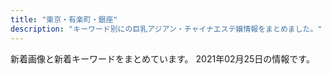 ```yaml
---
title: "東京・有楽町・銀座"
description: "キーワード別にの巨乳アジアン・チャイナエステ嬢情報をまとめました。"
---
```


新着画像と新着キーワードをまとめています。
2021年02月25日の情報です。

<DmmAffiliateIns />
<KeywordTable
  shops={
    [
    {
        "url": "http://prime-relax.work/",
        "name": "PRIME\u30fb\u30d7\u30e9\u30a4\u30e0",
        "keywords": {
            "88": 1,
            "82": 1,
            "86": 7,
            "E": 1,
            "87": 4,
            "84": 5,
            "D": 10,
            "C": 7
        },
        "img_links": [
            "http://prime-relax.work/img/link10033.jpg",
            "http://prime-relax.work/sp/img/t-r.jpg",
            "http://prime-relax.work/img/link300100.jpg",
            "http://prime-relax.work/sp/img/pc.jpg",
            "http://prime-relax.work/img/st08.jpg",
            "http://prime-relax.work/sp/img/cam.jpg",
            "http://prime-relax.work/sp/img/t-s.jpg",
            "http://prime-relax.work/sp/img/p-9.jpg",
            "http://prime-relax.work/img/link20067.jpg",
            "http://prime-relax.work/img/st4.jpg",
            "http://prime-relax.work/img/st14.jpg",
            "http://prime-relax.work/img/sys.jpg",
            "http://prime-relax.work/img/st04.jpg",
            "http://prime-relax.work/sp/img/sta13.jpg",
            "http://prime-relax.work/img/st11.jpg",
            "http://prime-relax.work/img/sta11.jpg",
            "http://prime-relax.work/sp/img/time.jpg",
            "http://prime-relax.work/sp/img/tel.jpg",
            "http://prime-relax.work/img/IMG_1709.jpg",
            "http://prime-relax.work/sp/img/sta11.jpg",
            "http://prime-relax.work/sp/img/sta8.jpg",
            "http://prime-relax.work/img/link-.jpg",
            "http://prime-relax.work/img/bottom.png",
            "http://prime-relax.work/sp/img/add3.jpg",
            "http://prime-relax.work/sp/img/t-o.jpg",
            "http://prime-relax.work/img/eve.jpg",
            "http://prime-relax.work/sp/img/info.jpg",
            "http://prime-relax.work/img/sta9.jpg",
            "http://prime-relax.work/img/st12.jpg",
            "http://prime-relax.work/sp/img/sta14.jpg",
            "http://prime-relax.work/sp/img/sta12.jpg",
            "http://prime-relax.work/img/mo.png",
            "http://prime-relax.work/img/body-.jpg",
            "http://prime-relax.work/img/bottom-.png",
            "http://prime-relax.work/sp/img/tit.jpg",
            "http://prime-relax.work/img/st5.jpg",
            "http://prime-relax.work/sp/img/sta9.jpg",
            "http://prime-relax.work/img/sta13.jpg",
            "http://prime-relax.work/sp/img/p-7.jpg",
            "http://prime-relax.work/img/st013.jpg",
            "http://prime-relax.work/img/head.jpg",
            "http://prime-relax.work/img/sta7.jpg",
            "http://prime-relax.work/sp/img/p-8.jpg",
            "http://prime-relax.work/img/sta8.jpg",
            "http://prime-relax.work/sp/img/pic.jpg",
            "http://prime-relax.work/sp/img/t-a.jpg",
            "http://prime-relax.work/img/sta4.jpg",
            "http://prime-relax.work/sp/img/botton.jpg",
            "http://prime-relax.work/sp/img/sys.jpg",
            "http://prime-relax.work/img/IMG_1675.jpg",
            "http://prime-relax.work/img/st014.jpg",
            "http://prime-relax.work/sp/img/sta5.jpg",
            "http://prime-relax.work/sp/img/t-t.jpg",
            "http://prime-relax.work/img/sta12.jpg",
            "http://prime-relax.work/img/IMG_1699.jpg",
            "http://prime-relax.work/sp/img/add2.jpg",
            "http://prime-relax.work/img/st7.jpg",
            "http://prime-relax.work/img/st13.jpg",
            "http://prime-relax.work/img/IMG_1667.jpg",
            "http://prime-relax.work/img/sta14.jpg",
            "http://prime-relax.work/sp/img/add.jpg",
            "http://prime-relax.work/img/st9.jpg",
            "http://prime-relax.work/img/st8.jpg",
            "http://prime-relax.work/sp/img/sta7.jpg",
            "http://prime-relax.work/img/sta5.jpg",
            "http://prime-relax.work/img/st07.jpg",
            "http://prime-relax.work/sp/img/sta4.jpg"
        ],
        "station": "\u99ac\u55b0\u753a\u99c51\u756a\u51fa\u53e3"
    },
    {
        "url": "http://yurarika.work/",
        "station": "\u6c34\u5929\u5bae\u524d\u99c58\u756a\u51fa\u53e3",
        "img_links": [
            "http://yurarika.work/staff/aya1.jpg",
            "http://yurarika.work/staff/mika1.jpg",
            "http://yurarika.work/staff/rara.jpg",
            "http://yurarika.work/staff/mika2.jpg",
            "http://yurarika.work/img/all/loader.png",
            "http://yurarika.work/staff/mirai2.jpg",
            "http://yurarika.work/staff/rara1.jpg",
            "http://yurarika.work/staff/mika.jpg",
            "http://yurarika.work/staff/aya2.jpg",
            "http://yurarika.work/staff/aya.jpg",
            "http://yurarika.work/staff/rara2.jpg",
            "http://yurarika.work/staff/mirai1.jpg",
            "http://yurarika.work/staff/mirai.jpg"
        ],
        "name": "\u3086\u3089\u308a\u9999",
        "keywords": {
            "85": 10,
            "D": 6,
            "86": 4,
            "88": 6,
            "C": 14
        }
    },
    {
        "station": "JR\u6771\u4eac\u99c5\u516b\u91cd\u6d32\u5317\u53e3",
        "url": "https://mens-esthe.jpn.vin/",
        "name": "\u6771\u4eac\u65e5\u672c\u6a4b\u30e1\u30f3\u30ba\u30a8\u30b9\u30c6",
        "img_links": [
            "https://mens-esthe.jpn.vin/images/room2.jpg",
            "https://mens-esthe.jpn.vin/images/photo_1.jpg",
            "https://mens-esthe.jpn.vin/images/sp_end.png",
            "https://mens-esthe.jpn.vin/photos/sites/4/2020/12/202012110248090.jpg",
            "https://mens-esthe.jpn.vin/images/tit_pick.jpg",
            "https://mens-esthe.jpn.vin/images/sp_tit_info.jpg",
            "https://mens-esthe.jpn.vin/images/top.png",
            "https://mens-esthe.jpn.vin/images/nav_link05.png",
            "https://mens-esthe.jpn.vin/images/sp_photo_1.jpg",
            "https://mens-esthe.jpn.vin/images/sp_tit_pick.jpg",
            "https://mens-esthe.jpn.vin/images/sp_tit_staff.jpg",
            "https://mens-esthe.jpn.vin/images/end.png",
            "https://mens-esthe.jpn.vin/images/tit_staff02.jpg",
            "https://mens-esthe.jpn.vin/images/tit_link.jpg",
            "https://mens-esthe.jpn.vin/images/nav_link06.png",
            "https://mens-esthe.jpn.vin/images/side_mobile.jpg",
            "https://mens-esthe.jpn.vin/images/nav_link04.png",
            "https://mens-esthe.jpn.vin/photos/sites/4/2020/12/2020121102462172.jpg",
            "https://mens-esthe.jpn.vin/images/tit_staff.jpg",
            "https://mens-esthe.jpn.vin/photos/sites/4/2020/12/2020121102483539.jpg",
            "https://mens-esthe.jpn.vin/images/nav_link07.png",
            "https://mens-esthe.jpn.vin/images/sp_tit_link.jpg",
            "https://mens-esthe.jpn.vin/images/tit_info.jpg",
            "https://mens-esthe.jpn.vin/images/nav_link02.png",
            "https://mens-esthe.jpn.vin/images/nav_link08.png",
            "https://mens-esthe.jpn.vin/images/sp_tit_staff02.jpg",
            "https://mens-esthe.jpn.vin/images/nav_link03.png",
            "https://mens-esthe.jpn.vin/images/room1.jpg",
            "https://mens-esthe.jpn.vin/images/navbar-top.jpg",
            "https://mens-esthe.jpn.vin/photos/sites/4/2020/12/2020121102464663.jpg",
            "https://mens-esthe.jpn.vin/photos/sites/4/2020/12/2020121102501422.jpg",
            "https://mens-esthe.jpn.vin/images/nav_link01.png",
            "https://mens-esthe.jpn.vin/images/tit_face.jpg"
        ],
        "keywords": {
            "D": 125,
            "86": 100,
            "85": 25
        }
    },
    {
        "keywords": {
            "86": 13,
            "D": 10,
            "E": 1,
            "C": 2
        },
        "name": "Miss.9\uff5e\u30df\u30b9.\u30ad\u30e5\u30a6\uff5e",
        "img_links": [
            "http://esthe-aroma.com/images/cg05.jpg",
            "http://esthe-aroma.com/images/cg08.jpg",
            "http://esthe-aroma.com/images/icon_tel.png",
            "http://esthe-aroma.com/images/cg03.jpg",
            "http://esthe-aroma.com/images/qrc.jpg",
            "http://esthe-aroma.com/images/cg06.jpg",
            "http://esthe-aroma.com/images/mainImg_sub.jpg",
            "http://esthe-aroma.com/images/btn2.png",
            "http://esthe-aroma.com/images/cg01.jpg",
            "http://esthe-aroma.com/images/cg11.jpg",
            "http://esthe-aroma.com/images/photo03.jpg",
            "http://esthe-aroma.com/images/cg07.jpg",
            "http://esthe-aroma.com/images/cg02.jpg",
            "http://esthe-aroma.com/images/cg10.jpg",
            "http://esthe-aroma.com/images/end-info.png",
            "http://esthe-aroma.com/images/icon_concept.png",
            "http://esthe-aroma.com/images/icon_staff.png",
            "http://esthe-aroma.com/images/cg12.jpg",
            "http://esthe-aroma.com/images/photo01.jpg",
            "http://esthe-aroma.com/images/icon_info.png",
            "http://esthe-aroma.com/images/icon_top.png",
            "http://esthe-aroma.com/images/cg09.jpg",
            "http://esthe-aroma.com/images/cg13.jpg",
            "http://esthe-aroma.com/images/photo02.jpg",
            "http://esthe-aroma.com/images/cg04.jpg"
        ],
        "station": "\u99ac\u55b0\u6a2a\u5c71\u99c5A2\u51fa\u53e3",
        "url": "http://esthe-aroma.com/"
    },
    {
        "name": "Spa Ananda",
        "img_links": [
            "https://kayabacho-mensesthe.com/images/top2.jpg",
            "https://kayabacho-mensesthe.com/icon/line.png",
            "https://kayabacho-mensesthe.com/staff/rin-s1.jpg",
            "https://kayabacho-mensesthe.com/room/room-l6.jpg",
            "https://kayabacho-mensesthe.com/room/room-l7.jpg",
            "https://kayabacho-mensesthe.com/images/top1.jpg",
            "https://kayabacho-mensesthe.com/staff/emi-s1.jpg",
            "https://kayabacho-mensesthe.com/staff/mimi-s1.jpg",
            "https://kayabacho-mensesthe.com/images/mensesthe.jpg",
            "https://kayabacho-mensesthe.com/wp/wp-content/uploads/2019/12/mitsuki.jpg",
            "https://kayabacho-mensesthe.com/wp/wp-content/uploads/2019/12/misaki.jpg",
            "https://kayabacho-mensesthe.com/images/main4.jpg",
            "https://kayabacho-mensesthe.com/icon/facebook.png",
            "https://kayabacho-mensesthe.com/staff/aki-s1.jpg",
            "https://kayabacho-mensesthe.com/images/footer-l.png",
            "https://kayabacho-mensesthe.com/room/room-l3.jpg",
            "https://kayabacho-mensesthe.com/room/room-l8.jpg",
            "https://kayabacho-mensesthe.com/images/flower.png",
            "https://kayabacho-mensesthe.com/wp/wp-content/uploads/2020/12/yuki.jpg",
            "https://kayabacho-mensesthe.com/room/room-l5.jpg",
            "https://kayabacho-mensesthe.com/images/top3.jpg",
            "https://kayabacho-mensesthe.com/icon/yelp.png",
            "https://kayabacho-mensesthe.com/wp/wp-content/uploads/2019/07/misaki.jpg",
            "https://kayabacho-mensesthe.com/wp/wp-content/uploads/2021/01/yuna.jpg",
            "https://kayabacho-mensesthe.com/link/mens-esthe.png",
            "https://kayabacho-mensesthe.com/wp/wp-content/uploads/2020/02/miyu.jpg",
            "https://kayabacho-mensesthe.com/wp/wp-content/uploads/2019/12/emi.jpg",
            "https://kayabacho-mensesthe.com/room/room-l2.jpg",
            "https://kayabacho-mensesthe.com/images/main2.jpg",
            "https://kayabacho-mensesthe.com/room/room-l1.jpg",
            "https://kayabacho-mensesthe.com/wp/wp-content/uploads/2019/12/IMG_8988.jpg",
            "https://kayabacho-mensesthe.com/wp/wp-content/uploads/2020/10/aki-s1-150x150.jpg",
            "https://kayabacho-mensesthe.com/staff/misaki-s1.jpg",
            "https://kayabacho-mensesthe.com/staff/miyu-s1.jpg",
            "https://kayabacho-mensesthe.com/staff/ayaka-s1.jpg",
            "https://kayabacho-mensesthe.com/images/clear.png",
            "https://kayabacho-mensesthe.com/room/room-l4.jpg",
            "https://kayabacho-mensesthe.com/staff/urara-s1.jpg",
            "https://kayabacho-mensesthe.com/icon/twitter.png",
            "https://kayabacho-mensesthe.com/images/main1.jpg",
            "https://kayabacho-mensesthe.com/wp/wp-content/uploads/2020/11/urara3.jpg",
            "https://kayabacho-mensesthe.com/wp/wp-content/uploads/2020/08/ayaka-1.jpg",
            "https://kayabacho-mensesthe.com/staff/nao-s1.jpg",
            "https://kayabacho-mensesthe.com/staff/aoi-s1.jpg",
            "https://kayabacho-mensesthe.com/images/footer-r.png",
            "https://kayabacho-mensesthe.com/staff/yuna-s1.jpg",
            "https://kayabacho-mensesthe.com/wp/wp-content/uploads/2019/08/mimi.jpg",
            "https://kayabacho-mensesthe.com/images/main3.jpg",
            "https://kayabacho-mensesthe.com/wp/wp-content/uploads/2020/08/ayaka-1-200x300.jpg"
        ],
        "url": "https://kayabacho-mensesthe.com/",
        "station": "\u8305\u5834\u753a\u99c52\u756a\u51fa\u53e3",
        "keywords": {
            "E": 3,
            "D": 18,
            "C": 12
        }
    },
    {
        "url": "http://sakura.relaxnabi.com/",
        "img_links": [
            "http://sakura.relaxnabi.com/css/tel03.png",
            "http://sakura.relaxnabi.com/css/nav/nav-003.png",
            "http://sakura.relaxnabi.com/css/topleft01.png",
            "http://sakura.relaxnabi.com/css/topright02.jpg",
            "http://sakura.relaxnabi.com/css/nav/nav-005.png",
            "http://sakura.relaxnabi.com/css/staff/staff14a.jpg",
            "http://sakura.relaxnabi.com/css/staff/staff13.jpg",
            "http://sakura.relaxnabi.com/css/nav/nav-001.png",
            "http://sakura.relaxnabi.com/css/staff/staff04.jpg",
            "http://sakura.relaxnabi.com/css/nav/nav-004.png",
            "http://sakura.relaxnabi.com/css/staff/staff06.jpg",
            "http://sakura.relaxnabi.com/css/nav/nav-006.png",
            "http://sakura.relaxnabi.com/css/nav/nav-002.png",
            "http://sakura.relaxnabi.com/css/topleft02.png",
            "http://sakura.relaxnabi.com/css/staff/staff02.jpg"
        ],
        "name": "\u685c\uff5e\u3055\u304f\u3089\uff5e",
        "station": "\u8305\u5834\u753a\u99c51\u756a\u51fa\u53e3",
        "keywords": {
            "D": 3,
            "87": 2,
            "89": 3,
            "C": 4
        }
    },
    {
        "url": "http://s-este.net/",
        "name": "\u30e9\u30d5\u30a3\u30fc\u30eb",
        "img_links": [],
        "station": "\u65b0\u65e5\u672c\u6a4b\u99c55\u756a\u51fa\u53e3",
        "keywords": {}
    },
    {
        "name": "\u7d05\u8449",
        "img_links": [
            "http://arm-heal.com/staff/yuuyuu/01.jpg",
            "http://arm-heal.com/staff/yuki/01.jpg",
            "http://arm-heal.com/staff/miki/01mb.jpg",
            "http://arm-heal.com/i/files/homeimg.jpg",
            "http://arm-heal.com/img/corona.png",
            "http://arm-heal.com/pic/topimg1.png",
            "http://arm-heal.com/staff/miya/01mb.jpg",
            "http://arm-heal.com/staff/miya/01.jpg",
            "http://arm-heal.com/pic/topimg5.png",
            "http://arm-heal.com/staff/yuki/01mb.jpg",
            "http://arm-heal.com/staff/aya/01mb.jpg",
            "http://arm-heal.com/pic/head.jpg",
            "http://arm-heal.com/staff/aya/01.jpg",
            "http://arm-heal.com/img/ttl_staff.jpg",
            "http://arm-heal.com/pic/topimg4.png",
            "http://arm-heal.com/img/att.png",
            "http://arm-heal.com/pic/topimg2.png",
            "http://arm-heal.com/img/ttl_rec.png",
            "http://arm-heal.com/pic/topimg3.png",
            "http://arm-heal.com/staff/emi/01mb.jpg",
            "http://arm-heal.com/staff/emi/01.jpg",
            "http://arm-heal.com/img/ttl_mobile.png",
            "http://arm-heal.com/staff/yuuyuu/01mb.jpg",
            "http://arm-heal.com/staff/miki/01.jpg"
        ],
        "station": "\u516b\u4e01\u5800\u99c5A5\u53e3",
        "keywords": {
            "C": 15
        },
        "url": "http://arm-heal.com/"
    },
    {
        "img_links": [
            "http://yume-sato.blue/uploads//sites/18/2020/09/g1.jpg",
            "http://yume-sato.blue/uploads//sites/18/2020/09/g2-150x150.jpg",
            "http://yume-sato.blue/uploads//sites/18/2020/09/g6-150x150.jpg",
            "http://yume-sato.blue/uploads//sites/18/2020/09/g5-150x150.jpg",
            "http://yume-sato.blue/uploads//sites/18/2020/09/pick.jpg",
            "http://yume-sato.blue/uploads//sites/18/2020/09/g2.jpg",
            "http://yume-sato.blue/uploads//sites/18/2020/09/g3-150x150.jpg",
            "http://yume-sato.blue/uploads//sites/18/2020/10/g1.jpg",
            "http://yume-sato.blue/uploads//sites/18/2020/09/g4.jpg",
            "http://yume-sato.blue/uploads//sites/18/2020/09/g1-150x150.jpg",
            "http://yume-sato.blue/uploads//sites/18/2020/09/g4-150x150.jpg",
            "http://yume-sato.blue/uploads//sites/18/2020/10/g2.jpg",
            "http://yume-sato.blue/uploads//sites/18/2020/09/top1-1.jpg",
            "http://yume-sato.blue/uploads//sites/18/2020/09/mobile-1.jpg",
            "http://yume-sato.blue/uploads//sites/18/2020/09/g3.jpg",
            "http://yume-sato.blue/uploads//sites/18/2020/12/gg-150x150.jpg",
            "http://yume-sato.blue/uploads//sites/18/2020/09/news.jpg",
            "http://yume-sato.blue/uploads//sites/18/2020/09/top.jpg",
            "http://yume-sato.blue/uploads//sites/18/2020/09/g6.jpg",
            "http://yume-sato.blue/uploads//sites/18/2020/09/g5.jpg",
            "http://yume-sato.blue/uploads//sites/18/2020/12/gg.jpg",
            "http://yume-sato.blue/uploads//sites/18/2020/09/s_staff.png"
        ],
        "name": "\u5922\u306e\u90f7",
        "keywords": {},
        "station": "\u4eba\u5f62\u753a\u99c5A6",
        "url": "http://yume-sato.blue/"
    },
    {
        "img_links": [
            "http://ginzamassage.net/user_data/00000129.jpg",
            "http://ginzamassage.net/user_data/00000131.jpg",
            "http://ginzamassage.net/user_data/00000116.jpg",
            "http://ginzamassage.net/user_data/00000101.jpg",
            "http://ginzamassage.net/user_data/00000103.jpg",
            "http://ginzamassage.net/user_data/00000109.jpg",
            "http://ginzamassage.net/user_data/00000130.jpg",
            "http://ginzamassage.net/images/1.jpg",
            "http://ginzamassage.net/user_data/00000216.jpg",
            "http://ginzamassage.net/user_data/00000140.jpg",
            "http://ginzamassage.net/user_data/00000228.jpg",
            "http://ginzamassage.net/user_data/00000102.jpg",
            "http://ginzamassage.net/user_data/00000121.jpg",
            "http://ginzamassage.net/user_data/00000218.jpg",
            "http://ginzamassage.net/user_data/00000225.jpg",
            "http://ginzamassage.net/user_data/00000232.jpg",
            "http://ginzamassage.net/images/noimg.png",
            "http://ginzamassage.net/user_data/00000105.jpg",
            "http://ginzamassage.net/user_data/00000141.jpg",
            "http://ginzamassage.net/user_data/00000136.jpg",
            "http://ginzamassage.net/user_data/00000237.jpg",
            "http://ginzamassage.net/user_data/00000137.jpg",
            "http://ginzamassage.net/user_data/00000142.jpg",
            "http://ginzamassage.net/user_data/00000148.png",
            "http://ginzamassage.net/user_data/00000133.jpg",
            "http://ginzamassage.net/user_data/00000143.jpg",
            "http://ginzamassage.net/user_data/00000153.jpg",
            "http://ginzamassage.net/user_data/00000128.jpg",
            "http://ginzamassage.net/user_data/00000123.jpg",
            "http://ginzamassage.net/user_data/00000184.jpg",
            "http://ginzamassage.net/user_data/00000233.jpg",
            "http://ginzamassage.net/user_data/00000100.jpg",
            "http://ginzamassage.net/user_data/00000117.jpg",
            "http://ginzamassage.net/user_data/00000144.jpg",
            "http://ginzamassage.net/user_data/00000127.jpg",
            "http://ginzamassage.net/user_data/00000217.jpg",
            "http://ginzamassage.net/user_data/00000134.jpg",
            "http://ginzamassage.net/user_data/00000114.jpg",
            "http://ginzamassage.net/user_data/00000238.jpg",
            "http://ginzamassage.net/user_data/00000124.jpg",
            "http://ginzamassage.net/user_data/00000146.jpg",
            "http://ginzamassage.net/user_data/00000145.jpg",
            "http://ginzamassage.net/user_data/00000135.jpg",
            "http://ginzamassage.net/user_data/00000104.jpg",
            "http://ginzamassage.net/user_data/00000226.jpg",
            "http://ginzamassage.net/user_data/00000139.jpg",
            "http://ginzamassage.net/user_data/00000097.jpg",
            "http://ginzamassage.net/user_data/00000106.jpg",
            "http://ginzamassage.net/user_data/00000115.jpg",
            "http://ginzamassage.net/user_data/00000138.jpg",
            "http://ginzamassage.net/user_data/00000147.jpg",
            "http://ginzamassage.net/user_data/00000132.jpg",
            "http://ginzamassage.net/user_data/00000099.jpg",
            "http://ginzamassage.net/user_data/00000125.jpg",
            "http://ginzamassage.net/user_data/00000149.jpg",
            "http://ginzamassage.net/user_data/00000235.jpg",
            "http://ginzamassage.net/user_data/00000126.jpg"
        ],
        "name": "\u91d1\u306e\u83ef",
        "url": "http://ginzamassage.net",
        "station": "\u6771\u9280\u5ea7\u99c55\u756a\u51fa\u53e3",
        "keywords": {
            "\u4e73": 1,
            "\u80f8": 7
        }
    },
    {
        "img_links": [
            "http://xn--vckg5a5c7c8c1czd.in.net/images/slider/slide1.jpg",
            "http://xn--vckg5a5c7c8c1czd.in.net/images/staff_images/top_small_1.jpg",
            "http://xn--vckg5a5c7c8c1czd.in.net/images/an_2_07.jpg",
            "http://xn--vckg5a5c7c8c1czd.in.net/images/an_2_02.jpg",
            "http://xn--vckg5a5c7c8c1czd.in.net/images/slider/slide2s.jpg",
            "http://xn--vckg5a5c7c8c1czd.in.net/images/staff_images/top_small_14.jpg",
            "http://xn--vckg5a5c7c8c1czd.in.net/images/an_1_03.jpg",
            "http://xn--vckg5a5c7c8c1czd.in.net/images/staff_images/cg14.jpg",
            "http://xn--vckg5a5c7c8c1czd.in.net/images/QRcode.jpg",
            "http://xn--vckg5a5c7c8c1czd.in.net/images/index_01.jpg",
            "http://xn--vckg5a5c7c8c1czd.in.net/images/an_1_06.jpg",
            "http://xn--vckg5a5c7c8c1czd.in.net/images/slider/slide3s.jpg",
            "http://xn--vckg5a5c7c8c1czd.in.net/images/staff_images/top_small_17.jpg",
            "http://xn--vckg5a5c7c8c1czd.in.net/images/staff_images/cg16.jpg",
            "http://xn--vckg5a5c7c8c1czd.in.net/images/slider/slide1s.jpg",
            "http://xn--vckg5a5c7c8c1czd.in.net/images/staff_images/top_small_16.jpg",
            "http://xn--vckg5a5c7c8c1czd.in.net/images/an_1_02.jpg",
            "http://xn--vckg5a5c7c8c1czd.in.net/images/an_2_03.jpg",
            "http://xn--vckg5a5c7c8c1czd.in.net/images/staff_images/cg5.jpg",
            "http://xn--vckg5a5c7c8c1czd.in.net/images/staff_images/cg17.jpg",
            "http://xn--vckg5a5c7c8c1czd.in.net/images/staff_images/top_small_5.jpg",
            "http://xn--vckg5a5c7c8c1czd.in.net/images/slider/slide3.jpg",
            "http://xn--vckg5a5c7c8c1czd.in.net/images/an_1_07.jpg",
            "http://xn--vckg5a5c7c8c1czd.in.net/images/an_1_04.jpg",
            "http://xn--vckg5a5c7c8c1czd.in.net/images/an_2_04.jpg",
            "http://xn--vckg5a5c7c8c1czd.in.net/images/staff_images/cg1.jpg",
            "http://xn--vckg5a5c7c8c1czd.in.net/images/an_2_05.jpg",
            "http://xn--vckg5a5c7c8c1czd.in.net/images/an_2_06.jpg",
            "http://xn--vckg5a5c7c8c1czd.in.net/images/slider/slide2.jpg",
            "http://xn--vckg5a5c7c8c1czd.in.net/images/no.png"
        ],
        "keywords": {
            "86": 20,
            "E": 4,
            "D": 16
        },
        "station": "\u65b0\u5bcc\u753a\u99c5",
        "url": "http://xn--vckg5a5c7c8c1czd.in.net/",
        "name": "\u7652\u3057\u306e\u6d77"
    },
    {
        "img_links": [
            "http://e-berry.work/images/tgirl.jpg",
            "http://e-berry.work/images/newsb.png",
            "http://e-berry.work/sp/img/ai1.jpg",
            "http://e-berry.work/images/concept.jpg",
            "http://e-berry.work/staff/moka.jpg",
            "http://e-berry.work/img/ai1.jpg",
            "http://e-berry.work/sp/images/interior_t.png",
            "http://e-berry.work/images/head.jpg",
            "http://e-berry.work/sp/images/tel.png",
            "http://e-berry.work/sp/img/yoko1.jpg",
            "http://e-berry.work/sp/staff/haruka.jpg",
            "http://e-berry.work/sp/images/news.png",
            "http://e-berry.work/images/sys2.jpg",
            "http://e-berry.work/sp/images/head.jpg",
            "http://e-berry.work/sp/images/10.jpg",
            "http://e-berry.work/sp/img/natumi1.jpg",
            "http://e-berry.work/images/sys1.jpg",
            "http://e-berry.work/sp/images/int1.png",
            "http://e-berry.work/staff/nene.jpg",
            "http://e-berry.work/sp/images/ac1.jpg",
            "http://e-berry.work/images/sm.jpg",
            "http://e-berry.work/staff/rina.jpg",
            "http://e-berry.work/sp/images/rec1.jpg",
            "http://e-berry.work/img/natumi1.jpg",
            "http://e-berry.work/sp/staff/aya.jpg",
            "http://e-berry.work/img/aya1.jpg",
            "http://e-berry.work/images/b1.jpg",
            "http://e-berry.work/images/b2.jpg",
            "http://e-berry.work/sp/img/rina1.jpg",
            "http://e-berry.work/staff/natumi.jpg",
            "http://e-berry.work/images/9.jpg",
            "http://e-berry.work/images/staff_t.jpg",
            "http://e-berry.work/sp/images/footer.jpg",
            "http://e-berry.work/img/ayumi1.jpg",
            "http://e-berry.work/sp/staff/nene.jpg",
            "http://e-berry.work/sp/staff/ayumi.jpg",
            "http://e-berry.work/staff/aya.jpg",
            "http://e-berry.work/images/newface.jpg",
            "http://e-berry.work/images/rec2.jpg",
            "http://e-berry.work/sp/images/rec2.png",
            "http://e-berry.work/images/ac1.jpg",
            "http://e-berry.work/sp/images/concept.jpg",
            "http://e-berry.work/sp/images/topgirl.png",
            "http://e-berry.work/sp/img/moka1.jpg",
            "http://e-berry.work/staff/ayumi.jpg",
            "http://e-berry.work/img/nene1.jpg",
            "http://e-berry.work/sp/images/sys3.png",
            "http://e-berry.work/img/yoko1.jpg",
            "http://e-berry.work/sp/images/b1.jpg",
            "http://e-berry.work/sp/staff/natumi.jpg",
            "http://e-berry.work/sp/images/9.jpg",
            "http://e-berry.work/sp/images/sys1.png",
            "http://e-berry.work/sp/images/b2.jpg",
            "http://e-berry.work/images/10.jpg",
            "http://e-berry.work/sp/staff/moka.jpg",
            "http://e-berry.work/sp/img/hikari1.jpg",
            "http://e-berry.work/sp/images/sys2.png",
            "http://e-berry.work/images/rec1.jpg",
            "http://e-berry.work/img/hikari1.jpg",
            "http://e-berry.work/sp/staff/ai.jpg",
            "http://e-berry.work/img/moka1.jpg",
            "http://e-berry.work/sp/images/newface.png",
            "http://e-berry.work/images/news_t.jpg",
            "http://e-berry.work/sp/images/newsb.png",
            "http://e-berry.work/sp/staff/yoko.jpg",
            "http://e-berry.work/images/int2.jpg",
            "http://e-berry.work/images/interior_t.jpg",
            "http://e-berry.work/images/int1.jpg",
            "http://e-berry.work/sp/images/staff_t.png",
            "http://e-berry.work/staff/hikari.jpg",
            "http://e-berry.work/staff/haruka.jpg",
            "http://e-berry.work/staff/ai.jpg",
            "http://e-berry.work/sp/img/haruka1.jpg",
            "http://e-berry.work/img/haruka1.jpg",
            "http://e-berry.work/images/sys3.jpg",
            "http://e-berry.work/sp/img/nene1.jpg",
            "http://e-berry.work/staff/yoko.jpg",
            "http://e-berry.work/sp/staff/hikari.jpg",
            "http://e-berry.work/sp/img/aya1.jpg",
            "http://e-berry.work/img/rina1.jpg",
            "http://e-berry.work/sp/img/ayumi1.jpg",
            "http://e-berry.work/sp/staff/rina.jpg",
            "http://e-berry.work/sp/images/int2.png"
        ],
        "name": "\u30a2\u30ed\u30de\u30a2\u30ea\u30a2",
        "station": "\u6c34\u5929\u5bae\u524d\u99c56\u756a\u51fa\u53e3",
        "url": "http://e-berry.work/index.html",
        "keywords": {}
    },
    {
        "name": "Angel Love",
        "url": "https://angel-love.tyo.cm/",
        "img_links": [
            "https://angel-love.tyo.cm/images/s_news.jpg",
            "https://angel-love.tyo.cm/images/info.jpg",
            "https://angel-love.tyo.cm/photos/sites/27/2021/02/2021021603162366.jpg",
            "https://angel-love.tyo.cm/photos/sites/27/2021/02/2021021606263617.jpg",
            "https://angel-love.tyo.cm/images/s3.jpg",
            "https://angel-love.tyo.cm/images/room2.jpg",
            "https://angel-love.tyo.cm/images/news_bj1.jpg",
            "https://angel-love.tyo.cm/images/mobile.jpg",
            "https://angel-love.tyo.cm/images/room3.jpg",
            "https://angel-love.tyo.cm/images/room4.jpg",
            "https://angel-love.tyo.cm/images/top.jpg",
            "https://angel-love.tyo.cm/photos/sites/27/2021/02/2021021603212172.jpg",
            "https://angel-love.tyo.cm/images/news_bj3.jpg",
            "https://angel-love.tyo.cm/images/room1.jpg",
            "https://angel-love.tyo.cm/images/s_staff.png",
            "https://angel-love.tyo.cm/images/s1.jpg",
            "https://angel-love.tyo.cm/photos/sites/27/2021/02/2021021606344273.jpg",
            "https://angel-love.tyo.cm/photos/sites/27/2021/02/2021021603162127.jpg"
        ],
        "keywords": {
            "D": 20,
            "86": 5,
            "85": 5,
            "87": 10
        },
        "station": "\u9280\u5ea7\u99c5A5\u51fa\u53e3"
    },
    {
        "img_links": [
            "http://cocosia-massage.work/sp/img/botton.jpg",
            "http://cocosia-massage.work/sp/img/p-3.jpg",
            "http://cocosia-massage.work/sp/img/st4.jpg",
            "http://cocosia-massage.work/sp/img/p-4.jpg",
            "http://cocosia-massage.work/sp/img/acc.jpg",
            "http://cocosia-massage.work/img/st6.jpg",
            "http://cocosia-massage.work/img/news.jpg",
            "http://cocosia-massage.work/sp/img/p-5.jpg",
            "http://cocosia-massage.work/img/sta3.jpg",
            "http://cocosia-massage.work/img/fla-2.jpg",
            "http://cocosia-massage.work/sp/img/st1.jpg",
            "http://cocosia-massage.work/sp/img/st2.jpg",
            "http://cocosia-massage.work/img/st1.jpg",
            "http://cocosia-massage.work/sp/img/pc.jpg",
            "http://cocosia-massage.work/sp/img/p-6.jpg",
            "http://cocosia-massage.work/img/st3.jpg",
            "http://cocosia-massage.work/img/acc.jpg",
            "http://cocosia-massage.work/sp/img/cam2.jpg",
            "http://cocosia-massage.work/sp/img/cam3.jpg",
            "http://cocosia-massage.work/sp/img/t-r.jpg",
            "http://cocosia-massage.work/img/st4.jpg",
            "http://cocosia-massage.work/img/sta5.jpg",
            "http://cocosia-massage.work/img/sta6.jpg",
            "http://cocosia-massage.work/sp/img/cam4.jpg",
            "http://cocosia-massage.work/sp/img/t-t.jpg",
            "http://cocosia-massage.work/sp/img/t-t2.jpg",
            "http://cocosia-massage.work/img/fla-1.jpg",
            "http://cocosia-massage.work/img/xmas.png",
            "http://cocosia-massage.work/img/sta1.jpg",
            "http://cocosia-massage.work/sp/img/info.jpg",
            "http://cocosia-massage.work/sp/img/rec.jpg",
            "http://cocosia-massage.work/img/st5.jpg",
            "http://cocosia-massage.work/img/sta4.jpg",
            "http://cocosia-massage.work/img/head2.jpg",
            "http://cocosia-massage.work/img/nos.jpg",
            "http://cocosia-massage.work/sp/img/st3.jpg",
            "http://cocosia-massage.work/sp/img/qr.jpg",
            "http://cocosia-massage.work/sp/img/cam1.jpg",
            "http://cocosia-massage.work/sp/img/st5.jpg",
            "http://cocosia-massage.work/sp/img/sys.jpg",
            "http://cocosia-massage.work/img/r9.jpg",
            "http://cocosia-massage.work/img/cncp.jpg",
            "http://cocosia-massage.work/img/conc.jpg",
            "http://cocosia-massage.work/img/newf.jpg",
            "http://cocosia-massage.work/img/st2.jpg",
            "http://cocosia-massage.work/sp/img/st6.jpg",
            "http://cocosia-massage.work/img/sta2.jpg",
            "http://cocosia-massage.work/sp/img/t-s.jpg"
        ],
        "name": "COCOSIA",
        "keywords": {
            "C": 22,
            "85": 16,
            "88": 5,
            "F": 5,
            "87": 2,
            "D": 8,
            "E": 2
        },
        "url": "http://cocosia-massage.work/",
        "station": "\u4eba\u5f62\u753a\u99c5A1\u51fa\u53e3"
    },
    {
        "img_links": [
            "http://luna-shine.info/uploads/lunashine/2012/12/mobile.jpg",
            "http://luna-shine.info/uploads/lunashine/2019/04/e5beaee4bfa1e59bbee78987_201903161627478.jpg",
            "http://luna-shine.info/uploads/lunashine/2013/10/e38182e38286e381bf3_e589afe69cac.jpg",
            "http://luna-shine.info/uploads/lunashine/2013/10/4_e589afe69cac.jpg",
            "http://luna-shine.info/uploads/lunashine/2012/12/topview1.jpg",
            "http://luna-shine.info/uploads/lunashine/2019/12/e5beaee4bfa1e59bbee78987_201912071546181.jpg",
            "http://luna-shine.info/uploads/lunashine/2019/05/e5beaee4bfa1e59bbee78987_201905171313091.jpg",
            "http://luna-shine.info/uploads/lunashine/2014/05/22.jpg",
            "http://luna-shine.info/uploads/lunashine/2015/12/qqe59bbee7898720151214133747.jpg",
            "http://luna-shine.info/uploads/lunashine/2016/11/31.jpg",
            "http://luna-shine.info/uploads/lunashine/2019/01/e5beaee4bfa1e59bbee78987_20190124144601.jpg",
            "http://luna-shine.info/uploads/lunashine/2012/12/topview4.jpg",
            "http://luna-shine.info/uploads/lunashine/2013/01/room-2.jpg",
            "http://luna-shine.info/uploads/lunashine/2013/03/img_0522_e589afe69cac-1000x1333.jpg",
            "http://luna-shine.info/uploads/lunashine/2015/03/11111.jpg",
            "http://luna-shine.info/uploads/lunashine/2015/06/image1-266x4001.jpg",
            "http://luna-shine.info/uploads/lunashine/2015/03/123.jpg",
            "http://luna-shine.info/uploads/lunashine/2013/01/room-6.jpg",
            "http://luna-shine.info/uploads/lunashine/2016/12/img_4240.jpg",
            "http://luna-shine.info/uploads/lunashine/2015/01/0.jpg",
            "http://luna-shine.info/uploads/lunashine/images/no-photo.jpg",
            "http://luna-shine.info/uploads/lunashine/2013/01/room-1.jpg",
            "http://luna-shine.info/uploads/lunashine/2015/03/171f728230a16701d87b9e61ba70edf8.png",
            "http://luna-shine.info/uploads/lunashine/2015/03/8dbe4d07b4f1258c30f14b30e60c1466.png",
            "http://luna-shine.info/uploads/lunashine/2014/04/image_e589afe69cac.png",
            "http://luna-shine.info/uploads/lunashine/2013/11/e381afe3828be3818b-1000x1333.jpg",
            "http://luna-shine.info/uploads/lunashine/2013/01/room-11.jpg",
            "http://luna-shine.info/uploads/lunashine/2013/01/room-10.jpg",
            "http://luna-shine.info/uploads/lunashine/2019/04/bottom.jpg",
            "http://luna-shine.info/uploads/lunashine/2013/01/room-7.jpg",
            "http://luna-shine.info/uploads/lunashine/2013/11/e381afe3828be3818befbc92-1000x1333.jpg",
            "http://luna-shine.info/uploads/lunashine/2015/01/2_e589afe69cac.jpg",
            "http://luna-shine.info/uploads/lunashine/2013/01/room-9.jpg",
            "http://luna-shine.info/uploads/lunashine/images/rq03.jpg",
            "http://luna-shine.info/uploads/lunashine/2019/05/e5beaee4bfa1e59bbee78987_20190517131309.jpg",
            "http://luna-shine.info/uploads/lunashine/2013/01/room-3.jpg",
            "http://luna-shine.info/uploads/lunashine/2012/12/topview3.jpg",
            "http://luna-shine.info/uploads/lunashine/2013/01/img_0427_e589afe69cac-276x368.jpg",
            "http://luna-shine.info/uploads/lunashine/images/picup.png",
            "http://luna-shine.info/uploads/lunashine/2013/01/room-8.jpg",
            "http://luna-shine.info/uploads/lunashine/2019/03/e5beaee4bfa1e59bbee78987_201903141535171.jpg",
            "http://luna-shine.info/uploads/lunashine/2013/01/room-5.jpg",
            "http://luna-shine.info/uploads/lunashine/2019/03/e5beaee4bfa1e59bbee78987_201903161627476.jpg",
            "http://luna-shine.info/uploads/lunashine/2019/12/e5beaee4bfa1e59bbee78987_20191207154634.jpg",
            "http://luna-shine.info/uploads/lunashine/2014/05/naomi1-276x3584.jpg",
            "http://luna-shine.info/uploads/lunashine/2015/01/11.jpg",
            "http://luna-shine.info/uploads/lunashine/2015/04/1111_e589afe69cac.jpg",
            "http://luna-shine.info/uploads/lunashine/images/new_d.jpg",
            "http://luna-shine.info/uploads/lunashine/2013/10/e381bfe38286e3818d-5_e589afe69cac.jpg",
            "http://luna-shine.info/uploads/lunashine/2014/06/image-15.jpeg",
            "http://luna-shine.info/uploads/lunashine/2014/05/naomi1-276x3583.jpg",
            "http://luna-shine.info/uploads/lunashine/2020/01/e5beaee4bfa1e59bbee78987_20190517131309.jpg",
            "http://luna-shine.info/uploads/lunashine/2019/04/flash1.jpg",
            "http://luna-shine.info/uploads/lunashine/2015/03/12344780f_e589afe69cac.jpg",
            "http://luna-shine.info/uploads/lunashine/2014/06/9c1b42356edc1bb51d040e0a1783fa97.png",
            "http://luna-shine.info/uploads/lunashine/2013/01/qiu-1.jpg",
            "http://luna-shine.info/uploads/lunashine/2019/04/e5beaee4bfa1e59bbee78987_2019031616274791.jpg",
            "http://luna-shine.info/uploads/lunashine/2015/09/1-12041z120344c1_e589afe69cac_e589afe69cac.jpg",
            "http://luna-shine.info/uploads/lunashine/2013/10/e381bfe382841_e589afe69cac.jpg",
            "http://luna-shine.info/uploads/lunashine/images/new_tit.jpg",
            "http://luna-shine.info/uploads/lunashine/2012/12/topview0.jpg",
            "http://luna-shine.info/uploads/lunashine/2012/12/mailmaka.jpg",
            "http://luna-shine.info/uploads/lunashine/2018/05/2.jpg",
            "http://luna-shine.info/uploads/lunashine/2019/04/e5beaee4bfa1e59bbee78987_201903161627475.jpg",
            "http://luna-shine.info/uploads/lunashine/images/rq01.jpg",
            "http://luna-shine.info/uploads/lunashine/2019/04/tel.jpg",
            "http://luna-shine.info/uploads/lunashine/2017/04/22221.jpg",
            "http://luna-shine.info/uploads/lunashine/2013/10/e381bfe3818d2_e589afe69cac.jpg",
            "http://luna-shine.info/uploads/lunashine/2014/06/image-14.jpeg",
            "http://luna-shine.info/uploads/lunashine/2015/04/1111_e589afe69cac1.jpg",
            "http://luna-shine.info/uploads/lunashine/2013/01/img_0370_e589afe69cac-276x368.jpg",
            "http://luna-shine.info/uploads/lunashine/2013/05/p1020464_e589afe69cac.jpg",
            "http://luna-shine.info/uploads/lunashine/2019/07/qqe59bbee78987201504181707251.jpg"
        ],
        "url": "http://luna-shine.info/",
        "station": "\u5c0f\u4f1d\u99ac\u753a\u99c53\u756a\u51fa\u53e3",
        "keywords": {
            "85": 6,
            "D": 30,
            "C": 12,
            "88": 21,
            "F": 6,
            "\u80f8": 2,
            "84": 3,
            "\u30bb\u30af\u30b7\u30fc": 1,
            "81": 3,
            "89": 21,
            "87": 12,
            "G": 6,
            "86": 6,
            "82": 3,
            "E": 13
        },
        "name": "\u30eb\u30ca\u30b7\u30e3\u30a4\u30f3"
    },
    {
        "name": "Dream",
        "url": "https://ningyocho-esthe.work/",
        "station": "\u4eba\u5f62\u753a\u99c5A1\u51fa\u53e3",
        "img_links": [
            "https://ningyocho-esthe.work/images/dream/staff/\u30ca\u30ca.jpg",
            "https://ningyocho-esthe.work/images/dream/common/credit_01.png",
            "https://ningyocho-esthe.work/images/dream/common/gallery_08.png",
            "https://ningyocho-esthe.work/images/dream/home/image_03.png",
            "https://ningyocho-esthe.work/images/dream/home/image_01.png",
            "https://ningyocho-esthe.work/images/dream/common/header_info.png",
            "https://ningyocho-esthe.work/images/dream/common/gallery_09.png",
            "https://ningyocho-esthe.work/images/dream/staff/\u3042\u307f.jpg",
            "https://ningyocho-esthe.work/images/dream/common/gallery_10.png",
            "https://ningyocho-esthe.work/images/dream/staff/imgapp6.jpg",
            "https://ningyocho-esthe.work/images/dream/staff/13.jpg",
            "https://ningyocho-esthe.work/images/dream/common/header_phone_pc.png",
            "https://ningyocho-esthe.work/images/dream/common/gallery_05.png",
            "https://ningyocho-esthe.work/images/dream/common/credit_03.png",
            "https://ningyocho-esthe.work/images/dream/common/credit_02.png",
            "https://ningyocho-esthe.work/images/dream/staff/1.jpg",
            "https://ningyocho-esthe.work/images/dream/home/image_02.png",
            "https://ningyocho-esthe.work/images/dream/staff/2.jpg",
            "https://ningyocho-esthe.work/images/dream/common/gallery_07.png",
            "https://ningyocho-esthe.work/images/dream/common/gallery_02.png",
            "https://ningyocho-esthe.work/images/dream/common/side_bnr_01.png",
            "https://ningyocho-esthe.work/images/dream/staff/imgapp_3.jpg",
            "https://ningyocho-esthe.work/images/dream/common/gallery_06.png",
            "https://ningyocho-esthe.work/images/dream/staff/imgapp_1.jpg",
            "https://ningyocho-esthe.work/images/dream/common/gallery_01.png",
            "https://ningyocho-esthe.work/images/dream/home/teaser.png",
            "https://ningyocho-esthe.work/images/dream/staff/3.jpg",
            "https://ningyocho-esthe.work/images/dream/common/gallery_04.png",
            "https://ningyocho-esthe.work/images/dream/common/side_bnr_02.png",
            "https://ningyocho-esthe.work/images/dream/common/gallery_03.png"
        ],
        "keywords": {
            "\u30bb\u30af\u30b7\u30fc": 3,
            "88": 1
        }
    },
    {
        "img_links": [
            "http://www.comodo.relaxjp.info/images/s_info.jpg",
            "http://www.comodo.relaxjp.info/files/008.jpg",
            "http://www.comodo.relaxjp.info/files/012.jpg",
            "http://www.comodo.relaxjp.info/files/012-03.jpg",
            "http://www.comodo.relaxjp.info/files/013-02.jpg",
            "http://www.comodo.relaxjp.info/files/007-03.jpg",
            "http://www.comodo.relaxjp.info/files/012-02.jpg",
            "http://www.comodo.relaxjp.info/files/011-02.jpg",
            "http://www.comodo.relaxjp.info/files/007-02.jpg",
            "http://www.comodo.relaxjp.info/files/013-03.jpg",
            "http://www.comodo.relaxjp.info/files/008-03.jpg",
            "http://www.comodo.relaxjp.info/files/010-03.jpg",
            "http://www.comodo.relaxjp.info/files/007.jpg",
            "http://www.comodo.relaxjp.info/images/hua.jpg",
            "http://www.comodo.relaxjp.info/files/010-02.jpg",
            "http://www.comodo.relaxjp.info/images/s_staff.jpg",
            "http://www.comodo.relaxjp.info/files/009-03.jpg",
            "http://www.comodo.relaxjp.info/files/014.jpg",
            "http://www.comodo.relaxjp.info/files/009-02.jpg",
            "http://www.comodo.relaxjp.info/files/013.jpg",
            "http://www.comodo.relaxjp.info/files/011-03.jpg",
            "http://www.comodo.relaxjp.info/files/008-02.jpg",
            "http://www.comodo.relaxjp.info/files/010.jpg",
            "http://www.comodo.relaxjp.info/images/bj3.jpg",
            "http://www.comodo.relaxjp.info/images/top.png",
            "http://www.comodo.relaxjp.info/images/s_news.jpg",
            "http://www.comodo.relaxjp.info/images/bj1.jpg",
            "http://www.comodo.relaxjp.info/files/011.jpg",
            "http://www.comodo.relaxjp.info/files/009.jpg",
            "http://www.comodo.relaxjp.info/files/014-03.jpg",
            "http://www.comodo.relaxjp.info/images/s_link.jpg",
            "http://www.comodo.relaxjp.info/files/014-02.jpg"
        ],
        "keywords": {
            "86": 1,
            "D": 8,
            "87": 7
        },
        "url": "http://www.comodo.relaxjp.info/",
        "name": "COMODO -\u30b3\u30e2\u30c9-",
        "station": "\u99ac\u55b0\u6a2a\u5c71\u99c5A2\u51fa\u53e3"
    },
    {
        "name": "Sweet",
        "station": "\u8305\u5834\u753a\u99c53\u756a\u51fa\u53e3",
        "img_links": [
            "http://sweet-massage.work/img/s3.jpg",
            "http://sweet-massage.work/img/s6.jpg",
            "http://sweet-massage.work/sp/img/s5.jpg",
            "http://sweet-massage.work/img/st4.jpg",
            "http://sweet-massage.work/sp/img/s6.jpg",
            "http://sweet-massage.work/sp/img/st06.jpg",
            "http://sweet-massage.work/sp/img/time.jpg",
            "http://sweet-massage.work/sp/img/tel.jpg",
            "http://sweet-massage.work/sp/img/st02.jpg",
            "http://sweet-massage.work/img/st06.jpg",
            "http://sweet-massage.work/img/st005.jpg",
            "http://sweet-massage.work/img/st5.jpg",
            "http://sweet-massage.work/sp/img/t-t.jpg",
            "http://sweet-massage.work/sp/img/tit.jpg",
            "http://sweet-massage.work/img/st1.jpg",
            "http://sweet-massage.work/img/s4.jpg",
            "http://sweet-massage.work/sp/img/s4.jpg",
            "http://sweet-massage.work/img/sta1.jpg",
            "http://sweet-massage.work/sp/img/st01.jpg",
            "http://sweet-massage.work/sp/img/s3.jpg",
            "http://sweet-massage.work/img/s5.jpg",
            "http://sweet-massage.work/sp/img/t-o.jpg",
            "http://sweet-massage.work/img/sta3.jpg",
            "http://sweet-massage.work/sp/img/st1.jpg",
            "http://sweet-massage.work/sp/img/sys.jpg",
            "http://sweet-massage.work/img/st04.jpg",
            "http://sweet-massage.work/sp/img/st05.jpg",
            "http://sweet-massage.work/sp/img/st03.jpg",
            "http://sweet-massage.work/sp/img/t-s.jpg",
            "http://sweet-massage.work/img/st01.jpg",
            "http://sweet-massage.work/img/st03.jpg",
            "http://sweet-massage.work/sp/img/add2.jpg",
            "http://sweet-massage.work/sp/img/t-r.jpg",
            "http://sweet-massage.work/img/st3.jpg",
            "http://sweet-massage.work/sp/img/pc.jpg",
            "http://sweet-massage.work/img/sta5.jpg",
            "http://sweet-massage.work/sp/img/st04.jpg",
            "http://sweet-massage.work/sp/img/pic.jpg",
            "http://sweet-massage.work/img/st05.jpg",
            "http://sweet-massage.work/img/st2.jpg",
            "http://sweet-massage.work/sp/img/st2.jpg",
            "http://sweet-massage.work/img/mobile-1.png",
            "http://sweet-massage.work/img/s1.jpg",
            "http://sweet-massage.work/img/s2.jpg",
            "http://sweet-massage.work/img/sta4.jpg",
            "http://sweet-massage.work/sp/img/st4.jpg",
            "http://sweet-massage.work/img/st02.jpg",
            "http://sweet-massage.work/sp/img/st6.jpg",
            "http://sweet-massage.work/img/st6.jpg",
            "http://sweet-massage.work/img/m1.png",
            "http://sweet-massage.work/img/sta6.jpg",
            "http://sweet-massage.work/sp/img/add.jpg",
            "http://sweet-massage.work/sp/img/st005.jpg",
            "http://sweet-massage.work/sp/img/st3.jpg",
            "http://sweet-massage.work/img/foot-body.jpg",
            "http://sweet-massage.work/sp/img/t-a.jpg",
            "http://sweet-massage.work/sp/img/info.jpg",
            "http://sweet-massage.work/sp/img/st5.jpg",
            "http://sweet-massage.work/sp/img/botton.jpg",
            "http://sweet-massage.work/img/sta2.jpg"
        ],
        "keywords": {
            "E": 6,
            "85": 6,
            "88": 3,
            "86": 6,
            "C": 6,
            "D": 6,
            "89": 3
        },
        "url": "http://sweet-massage.work/"
    },
    {
        "name": "Lotus\uff5e\u30ed\u30fc\u30bf\u30b9\uff5e",
        "keywords": {
            "87": 4,
            "86": 14,
            "85": 2
        },
        "station": "\u65b0\u5bcc\u753a\u99c53\u756a\u51fa\u53e3",
        "img_links": [
            "http://missyou-esthe.com/img/f1.jpg",
            "http://missyou-esthe.com/img/t2.jpg",
            "http://missyou-esthe.com/img/tt11.jpg",
            "http://missyou-esthe.com/img/tt1.jpg",
            "http://missyou-esthe.com/img/t1.jpg",
            "http://missyou-esthe.com/img/tt19.jpg",
            "http://missyou-esthe.com/img/f.jpg",
            "http://missyou-esthe.com/img/tt14.jpg",
            "http://missyou-esthe.com/img/cg13.jpg",
            "http://missyou-esthe.com/img/cg091.jpg",
            "http://missyou-esthe.com/img/cg04.jpg",
            "http://missyou-esthe.com/img/tt17.jpg",
            "http://missyou-esthe.com/img/tt15.jpg",
            "http://missyou-esthe.com/img/t3.jpg",
            "http://missyou-esthe.com/img/cg07.jpg",
            "http://missyou-esthe.com/img/tt4.jpg",
            "http://missyou-esthe.com/img/no.png",
            "http://missyou-esthe.com/img/mr1.jpg",
            "http://missyou-esthe.com/img/tt2.jpg",
            "http://missyou-esthe.com/img/cg11.jpg",
            "http://missyou-esthe.com/img/tt21.jpg",
            "http://missyou-esthe.com/img/tt13.jpg",
            "http://missyou-esthe.com/img/tt18.jpg",
            "http://missyou-esthe.com/img/tt20.jpg",
            "http://missyou-esthe.com/img/cg14.jpg",
            "http://missyou-esthe.com/img/eve.jpg",
            "http://missyou-esthe.com/img/cg08.jpg",
            "http://missyou-esthe.com/img/cg06.jpg",
            "http://missyou-esthe.com/img/cg10.jpg",
            "http://missyou-esthe.com/img/cg01.jpg",
            "http://missyou-esthe.com/img/tt16.jpg",
            "http://missyou-esthe.com/img/cg09.jpg",
            "http://missyou-esthe.com/img/cg05.jpg",
            "http://missyou-esthe.com/img/cg03.jpg",
            "http://missyou-esthe.com/img/cg02.jpg",
            "http://missyou-esthe.com/img/lin.jpg",
            "http://missyou-esthe.com/img/tt12.jpg"
        ],
        "url": "http://missyou-esthe.com/"
    },
    {
        "img_links": [
            "http://f-relaxe.net/girl/08.jpg",
            "http://f-relaxe.net/images/index_07.jpg",
            "http://f-relaxe.net/girl/00.jpg",
            "http://f-relaxe.net/girl/013a.jpg",
            "http://f-relaxe.net/images/index_09.jpg",
            "http://f-relaxe.net/images/index_18.jpg",
            "http://f-relaxe.net/girl/07a.jpg",
            "http://f-relaxe.net/girl/02a.jpg",
            "http://f-relaxe.net/girl/09.jpg",
            "http://f-relaxe.net/girl/017.jpg",
            "http://f-relaxe.net/images/info.jpg",
            "http://f-relaxe.net/girl/011a.jpg",
            "http://f-relaxe.net/images/index_16.jpg",
            "http://f-relaxe.net/images/rec_11.jpg",
            "http://f-relaxe.net/girl/024.jpg",
            "http://f-relaxe.net/images/index_05.jpg",
            "http://f-relaxe.net/girl/08a.jpg",
            "http://f-relaxe.net/images/01.jpg",
            "http://f-relaxe.net/girl/09a.jpg",
            "http://f-relaxe.net/images/index_08.jpg",
            "http://f-relaxe.net/girl/013.jpg",
            "http://f-relaxe.net/images/sub_12.jpg",
            "http://f-relaxe.net/girl/012a.jpg",
            "http://f-relaxe.net/images/sub_15.jpg",
            "http://f-relaxe.net/images/index_14.jpg",
            "http://f-relaxe.net/images/index_119.jpg",
            "http://f-relaxe.net/girl/012.jpg",
            "http://f-relaxe.net/girl/04.jpg",
            "http://f-relaxe.net/girl/010.jpg",
            "http://f-relaxe.net/images/index_03.jpg",
            "http://f-relaxe.net/girl/011.jpg",
            "http://f-relaxe.net/images/02.jpg",
            "http://f-relaxe.net/images/index_12.jpg",
            "http://f-relaxe.net/girl/010a.jpg",
            "http://f-relaxe.net/images/rec.jpg",
            "http://f-relaxe.net/images/index_13.jpg",
            "http://f-relaxe.net/images/index_06.jpg",
            "http://f-relaxe.net/images/index_04.jpg",
            "http://f-relaxe.net/images/03.jpg",
            "http://f-relaxe.net/images/index_10.jpg",
            "http://f-relaxe.net/images/index_01.jpg",
            "http://f-relaxe.net/images/index_17.jpg",
            "http://f-relaxe.net/images/staff_11.jpg",
            "http://f-relaxe.net/girl/02.jpg",
            "http://f-relaxe.net/images/sub_10.jpg",
            "http://f-relaxe.net/images/info_11.jpg",
            "http://f-relaxe.net/girl/07.jpg",
            "http://f-relaxe.net/images/line.jpg"
        ],
        "url": "http://f-relaxe.net",
        "name": "For you",
        "station": "JR\u6771\u4eac\u99c5\u516b\u91cd\u6d32\u5317\u53e3",
        "keywords": {
            "90": 1,
            "91": 1,
            "D": 2,
            "83": 1,
            "85": 3,
            "86": 1,
            "C": 3,
            "87": 1,
            "89": 1,
            "E": 3,
            "G": 1,
            "93": 1
        }
    },
    {
        "url": "http://tokyo-relaxtime.asia/",
        "name": "Evergrace-\u30a8\u30d0\u30fc\u30b0\u30ec\u30fc\u30b9-",
        "img_links": [
            "http://tokyo-relaxtime.asia/img/cast/momo-01.jpg",
            "http://tokyo-relaxtime.asia/img/cast/ami-03.jpg",
            "http://tokyo-relaxtime.asia/img/cast/ai-03.jpg",
            "http://tokyo-relaxtime.asia/img/cast/yuka-01.jpg",
            "http://tokyo-relaxtime.asia/img/cast/yuka-02.jpg",
            "http://tokyo-relaxtime.asia/img/slick/st-4.jpg",
            "http://tokyo-relaxtime.asia/img/interior/corridor-1.jpg",
            "http://tokyo-relaxtime.asia/img/cast/ai-04.jpg",
            "http://tokyo-relaxtime.asia/img/cast/momo-03.jpg",
            "http://tokyo-relaxtime.asia/img/cast/ai-02.jpg",
            "http://tokyo-relaxtime.asia/img/cast/ami-04.jpg",
            "http://tokyo-relaxtime.asia/img/slick/st-5.jpg",
            "http://tokyo-relaxtime.asia/img/cast/momo-04.jpg",
            "http://tokyo-relaxtime.asia/img/tw_mark.png",
            "http://tokyo-relaxtime.asia/img/cast/yuka-03.jpg",
            "http://tokyo-relaxtime.asia/img/cast/yui-04.jpg",
            "http://tokyo-relaxtime.asia/img/cast/ami-01.jpg",
            "http://tokyo-relaxtime.asia/img/cast/yui-01.jpg",
            "http://tokyo-relaxtime.asia/img/cast/yui-02.jpg",
            "http://tokyo-relaxtime.asia/img/cast/alice-01.jpg",
            "http://tokyo-relaxtime.asia/img/slick/st-3.jpg",
            "http://tokyo-relaxtime.asia/img/cast/miki-03.jpg",
            "http://tokyo-relaxtime.asia/img/cast/alice-04.jpg",
            "http://tokyo-relaxtime.asia/img/cast/alice-02.jpg",
            "http://tokyo-relaxtime.asia/img/cast/miki-04.jpg",
            "http://tokyo-relaxtime.asia/img/cast/ai-01.jpg",
            "http://tokyo-relaxtime.asia/img/cast/yuka-04.jpg",
            "http://tokyo-relaxtime.asia/img/cast/miki-01.jpg",
            "http://tokyo-relaxtime.asia/img/cast/ami-02.jpg",
            "http://tokyo-relaxtime.asia/img/cast/yui-03.jpg",
            "http://tokyo-relaxtime.asia/img/slick/st-6.jpg",
            "http://tokyo-relaxtime.asia/img/interior/lobby-1.jpg",
            "http://tokyo-relaxtime.asia/img/slick/st-1.jpg",
            "http://tokyo-relaxtime.asia/img/cast/momo-02.jpg",
            "http://tokyo-relaxtime.asia/img/cast/miki-02.jpg",
            "http://tokyo-relaxtime.asia/img/cast/alice-03.jpg"
        ],
        "keywords": {},
        "station": "\u6771\u65e5\u672c\u6a4b\u99c5A2\u51fa\u53e3"
    },
    {
        "keywords": {
            "C": 32,
            "86": 4,
            "\u5de8\u4e73": 4,
            "F": 6,
            "\u4e73": 4
        },
        "name": "Melody Spa -\u30e1\u30ed\u30c7\u30a3 \u30b9\u30d1-",
        "url": "https://melodyspa.tokyo/",
        "station": "JR\u65b0\u65e5\u672c\u6a4b\u99c56\u756a\u51fa\u53e3",
        "img_links": [
            "https://melodyspa.tokyo/images/st/mina.jpg",
            "https://melodyspa.tokyo/images/st/rara2.jpg",
            "https://melodyspa.tokyo/images/st/yuna1.jpg",
            "https://melodyspa.tokyo/images/st/st_.jpg",
            "https://melodyspa.tokyo/images/share/pagetop.png",
            "https://melodyspa.tokyo/images/st/you2.jpg",
            "https://melodyspa.tokyo/images/st/miho.jpg",
            "https://melodyspa.tokyo/images/st/you3.jpg",
            "https://melodyspa.tokyo/images/st/yuna.jpg",
            "https://melodyspa.tokyo/images/st/mina2.jpg",
            "https://melodyspa.tokyo/images/topimage/topimage.jpg",
            "https://melodyspa.tokyo/images/st/risa.jpg",
            "https://melodyspa.tokyo/images/st/ringo.jpg",
            "https://melodyspa.tokyo/images/st/you.jpg",
            "https://melodyspa.tokyo/images/st/rui.jpg",
            "https://melodyspa.tokyo/images/st/yuna2.jpg"
        ]
    },
    {
        "url": "https://est-tiara.info/",
        "keywords": {
            "89": 1,
            "E": 1,
            "C": 1,
            "D": 3
        },
        "name": "Tiara-\u30c6\u30a4\u30a2\u30e9-",
        "station": "\u6771\u9280\u5ea7\u99c5A7\u51fa\u53e3",
        "img_links": [
            "https://est-tiara.info/uploadfiles/Image/campaignEstTiaraInfo.jpg",
            "https://est-tiara.info/images/gallery/r3.jpg",
            "https://est-tiara.info/staffPhoto/s20201016083756.jpg",
            "https://est-tiara.info/js/sliderLine/slide_next.png",
            "https://est-tiara.info/images/gallery/r8.jpg",
            "https://est-tiara.info/images/gallery/r5.jpg",
            "https://est-tiara.info/images/gallery/r7.jpg",
            "https://est-tiara.info/images/returnBtn.png",
            "https://est-tiara.info/js/sliderLine/slide_prev.png",
            "https://est-tiara.info/staffPhoto/b20200924141844.jpg",
            "https://est-tiara.info/staffPhoto/b20201016083716.jpg",
            "https://est-tiara.info/staffPhoto/s20201016083614.jpg",
            "https://est-tiara.info/staffPhoto/s20201016083828.jpg",
            "https://est-tiara.info/images/gallery/r1.jpg",
            "https://est-tiara.info/images/gallery/r6.jpg",
            "https://est-tiara.info/images/gallery/r2.jpg",
            "https://est-tiara.info/staffPhoto/s20200924141844.jpg",
            "https://est-tiara.info/images/gallery/r4.jpg",
            "https://est-tiara.info/staffPhoto/s20201016083716.jpg",
            "https://est-tiara.info/images/mobile.png",
            "https://est-tiara.info/staffPhoto/b20201016083756.jpg",
            "https://est-tiara.info/staffPhoto/b20201016083828.jpg",
            "https://est-tiara.info/staffPhoto/b20201016083614.jpg"
        ]
    },
    {
        "keywords": {
            "D": 27,
            "C": 6,
            "85": 6,
            "87": 6,
            "88": 3,
            "86": 18
        },
        "img_links": [
            "http://www.hitomebore.esjp.info/files/002.jpg",
            "http://www.hitomebore.esjp.info/files/014.jpg",
            "http://www.hitomebore.esjp.info/files/012.jpg",
            "http://www.hitomebore.esjp.info/images/m3.jpg",
            "http://www.hitomebore.esjp.info/files/011.jpg",
            "http://www.hitomebore.esjp.info/images/m2.jpg",
            "http://www.hitomebore.esjp.info/images/m1.jpg",
            "http://www.hitomebore.esjp.info/files/010.jpg",
            "http://www.hitomebore.esjp.info/files/016.jpg",
            "http://www.hitomebore.esjp.info/images/btn2.png",
            "http://www.hitomebore.esjp.info/files/013.jpg",
            "http://www.hitomebore.esjp.info/files/009.jpg",
            "http://www.hitomebore.esjp.info/files/007.jpg",
            "http://www.hitomebore.esjp.info/images/m4.jpg",
            "http://www.hitomebore.esjp.info/images/mainImg_sub.jpg",
            "http://www.hitomebore.esjp.info/files/015.jpg",
            "http://www.hitomebore.esjp.info/files/008.jpg",
            "http://www.hitomebore.esjp.info/images/mainImg2.jpg"
        ],
        "url": "http://www.hitomebore.esjp.info/",
        "name": "\u3072\u3068\u3081\u307c\u308c",
        "station": "\u65b0\u5bcc\u753a\u99c53\u756a\u51fa\u53e3"
    },
    {
        "keywords": {},
        "station": "\u8305\u5834\u753a\u99c510\u756a\u51fa\u53e3",
        "img_links": [],
        "url": "https://aroma.tyo.cm/",
        "name": "\u6975\u4e0a\u30e1\u30f3\u30ba\u30a2\u30ed\u30de\u65e5\u672c\u6a4b"
    },
    {
        "img_links": [
            "http://toukasui.jpn.mn/photos/sites/49/2019/06/2019061711394937.jpg",
            "http://toukasui.jpn.mn/photos/sites/49/2019/08/2019082510480041.jpg",
            "http://toukasui.jpn.mn/images/mobile.jpg",
            "http://toukasui.jpn.mn/photos/sites/49/2019/09/2019091616543823.jpg",
            "http://toukasui.jpn.mn/images/face.jpg",
            "http://toukasui.jpn.mn/images/room4.jpg",
            "http://toukasui.jpn.mn/images/room2.jpg",
            "http://toukasui.jpn.mn/images/pick.jpg",
            "http://toukasui.jpn.mn/images/news.jpg",
            "http://toukasui.jpn.mn/photos/sites/49/2019/03/2019030615101559.jpg",
            "http://toukasui.jpn.mn/images/room1.jpg",
            "http://toukasui.jpn.mn/photos/sites/49/2019/02/2019021519245846.jpg",
            "http://toukasui.jpn.mn/photos/sites/49/2018/12/2018121411170742.jpg",
            "http://toukasui.jpn.mn/photos/sites/49/2020/09/202009151644200.jpg",
            "http://toukasui.jpn.mn/images/s_staff.png",
            "http://toukasui.jpn.mn/photos/sites/49/2019/07/2019070111270334.jpg",
            "http://toukasui.jpn.mn/images/top.jpg",
            "http://toukasui.jpn.mn/photos/sites/49/2018/11/2018111701424587.jpg",
            "http://toukasui.jpn.mn/photos/sites/49/2019/11/2019111002374421.jpg",
            "http://toukasui.jpn.mn/photos/sites/49/2019/02/2019020710305082.jpg",
            "http://toukasui.jpn.mn/images/room3.jpg",
            "http://toukasui.jpn.mn/photos/sites/49/2019/08/2019081010463794.jpg",
            "http://toukasui.jpn.mn/photos/sites/49/2018/11/2018110702420266.jpg"
        ],
        "url": "http://toukasui.jpn.mn/",
        "name": "\u6843\u82b1\u6c34*\u3068\u3046\u304b\u3059\u3044",
        "station": "\u6771\u9280\u5ea7\u99c55\u756a\u51fa\u53e3",
        "keywords": {
            "D": 9,
            "E": 3,
            "F": 1,
            "87": 2,
            "85": 2,
            "89": 1,
            "88": 1,
            "86": 7
        }
    },
    {
        "keywords": {},
        "name": "Firework\uff5e\u30d5\u30a1\u30a4\u30a2\u30ef\u30fc\u30af\uff5e",
        "img_links": [
            "http://a-smile.click/img/link_headimg.jpg",
            "http://a-smile.click/img/room/photo01.jpg",
            "http://a-smile.click/girl/2.jpg",
            "http://a-smile.click/img/head_img.jpg",
            "http://a-smile.click/girl/3_1.jpg",
            "http://a-smile.click/img/faq_headimg.jpg",
            "http://a-smile.click/girl/5.jpg",
            "http://a-smile.click/img/room/photo02.jpg",
            "http://a-smile.click/girl/1.jpg",
            "http://a-smile.click/img/qr.png",
            "http://a-smile.click/girl/5_1.jpg",
            "http://a-smile.click/img/room/photo03.jpg",
            "http://a-smile.click/img/rec_headimg.jpg",
            "http://a-smile.click/girl/2_1.jpg",
            "http://a-smile.click/girl/3.jpg",
            "http://a-smile.click/girl/6.jpg",
            "http://a-smile.click/img/staff_headimg.jpg",
            "http://a-smile.click/img/room/photo04.jpg",
            "http://a-smile.click/img/tel.png",
            "http://a-smile.click/girl/1_1.jpg",
            "http://a-smile.click/girl/4.jpg"
        ],
        "station": "\u7bc9\u5730\u99c52\u756a\u51fa\u53e3",
        "url": "http://a-smile.click/"
    },
    {
        "station": "JR\u6771\u4eac\u99c5\u516b\u91cd\u6d32\u53e3",
        "url": "http://koikst.xyz/",
        "keywords": {
            "85": 2,
            "E": 3,
            "C": 2,
            "89": 3
        },
        "img_links": [
            "http://koikst.xyz/_src/20886092/therapist-ito.jpg",
            "http://koikst.xyz/_src/20886310/wechatimg405.jpg",
            "http://koikst.xyz/_src/20886010/img_3017.jpg",
            "http://koikst.xyz/_src/20886059/sign.png",
            "http://koikst.xyz/_src/20885997/up.png",
            "http://koikst.xyz/_src/20885809/www.cman.png",
            "http://sunflower.jp.net/3.jpg",
            "http://koikst.xyz/_src/20886007/_k3_6020.jpg",
            "http://koikst.xyz/_src/20886065/index_38.png",
            "http://koikst.xyz/_src/20886303/07958eda583eff2b24876adf03c0a434.jpg",
            "http://sunflower.jp.net/2.jpg",
            "http://koikst.xyz/_src/51067437/wechatimg724.jpg",
            "http://koikst.xyz/_src/20886019/up.png",
            "http://koikst.xyz/_src/20886235/t02200330_0640096013249885015.jpg",
            "http://koikst.xyz/_src/20886103/up.png",
            "http://koikst.xyz/_src/20886064/index_37.png",
            "http://sunflower.jp.net/1.jpg",
            "http://koikst.xyz/_src/20886283/img20170527114635169213.png",
            "http://koikst.xyz/_src/20886008/_k3_6019.jpg",
            "http://koikst.xyz/_src/20886148/therapist-ito.jpg",
            "http://koikst.xyz/_src/20886066/slider2.png",
            "http://koikst.xyz/_src/20886287/9c88380aa0315ec9292225a3223d62d9.jpg",
            "http://koikst.xyz/_src/20886060/index_33.png",
            "http://koikst.xyz/_src/20991736/t02200330_0640096013249885015.jpg",
            "http://koikst.xyz/_src/20886035/up.png",
            "http://koikst.xyz/_src/20886233/906ab10dd05fdcaee1fa99bd6e5779ea.jpg",
            "http://koikst.xyz/_src/20886231/_dsf0770_pp.jpg",
            "http://koikst.xyz/_src/20885836/sign.jpg",
            "http://koikst.xyz/_src/20886006/wechatimg36.jpg",
            "http://koikst.xyz/_src/20886305/therapist-ito.jpg",
            "http://koikst.xyz/_src/51067433/wechatimg726.jpg",
            "http://koikst.xyz/_src/20885845/up.png",
            "http://koikst.xyz/_src/20886300/media-20170919.jpg",
            "http://koikst.xyz/_src/20886122/up.png",
            "http://koikst.xyz/_src/20886058/sign.png",
            "http://sunflower.jp.net/5.jpg",
            "http://koikst.xyz/_src/20886009/img_2917.jpg",
            "http://koikst.xyz/_src/20886308/t02200330_0640096013249885015.jpg",
            "http://koikst.xyz/_src/20886063/index_36.png",
            "http://koikst.xyz/_src/20886061/index_34.png",
            "http://koikst.xyz/_src/20886222/up.png",
            "http://sunflower.jp.net/6.jpg",
            "http://koikst.xyz/_src/20886062/index_35.png",
            "http://koikst.xyz/_src/21089124/img20180325193504865361.png",
            "http://koikst.xyz/_src/20885828/up.png",
            "http://koikst.xyz/_src/20886111/_dsf0778_pp.jpg",
            "http://koikst.xyz/_src/51067435/wechatimg725.jpg",
            "http://koikst.xyz/_src/20886229/_dsf0778_pp.jpg",
            "http://koikst.xyz/_src/20886005/wechatimg35.jpg",
            "http://koikst.xyz/_src/51067440/wechatimg723.jpg",
            "http://koikst.xyz/_src/20885811/up.png",
            "http://koikst.xyz/_src/20886211/07958eda583eff2b24876adf03c0a434.jpg"
        ],
        "name": "\u60a0"
    },
    {
        "station": "\u8305\u5834\u753a\u99c511\u756a\u51fa\u53e3",
        "keywords": {},
        "img_links": [
            "http://www.kayabatyo-massage.work/images/mainvisual_02.jpg",
            "http://www.kayabatyo-massage.work/images/recruit/nagare_05.png",
            "http://www.kayabatyo-massage.work/images/recruit/point_08.png",
            "http://www.kayabatyo-massage.work/images/mainvisual_01_s.jpg",
            "http://www.kayabatyo-massage.work/images/recruit/point_03.png",
            "http://www.kayabatyo-massage.work/images/icon_ranking_03.png",
            "http://www.kayabatyo-massage.work/images/recruit/point_09.png",
            "http://www.kayabatyo-massage.work/images/icon_new.png",
            "http://www.kayabatyo-massage.work/images/icon_ranking_01.png",
            "http://www.kayabatyo-massage.work/images/recruit/nagare_01.jpg",
            "http://www.kayabatyo-massage.work/images/trigger.jpg",
            "http://www.kayabatyo-massage.work/images/mainvisual_02_s.jpg",
            "http://www.kayabatyo-massage.work/images/recruit/nagare_02.jpg",
            "http://www.kayabatyo-massage.work/images/mainvisual_01.jpg",
            "http://www.kayabatyo-massage.work/images/head_interior.jpg",
            "http://www.kayabatyo-massage.work/images/recruit/message_03.png",
            "http://www.kayabatyo-massage.work/images/recruit/nagare_07.png",
            "http://www.kayabatyo-massage.work/images/sw_tel.png",
            "http://www.kayabatyo-massage.work/images/head_therapist.jpg",
            "http://www.kayabatyo-massage.work/images/recruit/nagare_03.jpg",
            "http://www.kayabatyo-massage.work/images/recruit/sp_mainvisual.jpg",
            "http://www.kayabatyo-massage.work/images/recruit/point_06.png",
            "http://www.kayabatyo-massage.work/images/no_image.jpg",
            "http://www.kayabatyo-massage.work/images/recruit/point_07.png",
            "http://www.kayabatyo-massage.work/staff/nanami.jpg",
            "http://www.kayabatyo-massage.work/images/recruit/nagare_06.png",
            "http://www.kayabatyo-massage.work/staff/kaoru.jpg",
            "http://www.kayabatyo-massage.work/images/recruit/req_03.jpg",
            "http://www.kayabatyo-massage.work/images/recruit/point_04.png",
            "http://www.kayabatyo-massage.work/staff/hinata.jpg",
            "http://www.kayabatyo-massage.work/images/icon_ranking_02.png",
            "http://www.kayabatyo-massage.work/images/recruit/point_05.png",
            "http://www.kayabatyo-massage.work/images/sw_home.png"
        ],
        "name": "\u5143\u6c17\u30e2\u30ea\u30e2\u30ea",
        "url": "http://www.kayabatyo-massage.work/"
    },
    {
        "station": "\u516b\u4e01\u5800\u99c5B2\u51fa\u53e3",
        "img_links": [
            "https://b.st-hatena.com/images/entry-button/button-only@2x.png",
            "http://b.hatena.ne.jp/images/v4/public/add/hatenabookmark_ios7.png",
            "http://asian.mensesthe.tokyo/wp-content/uploads/2016/01/7CzXuAWe.jpg",
            "http://\u30a2\u30b8\u30a2\u30f3\u30a8\u30b9\u30c6.biz/images/88-31.jpg",
            "http://b.hatena.ne.jp/images/v4/public/add/hatenabookmark_android.png",
            "http://momipara.jp/img/link/momi88.jpg",
            "https://www.hatena.ne.jp/images/wwwridge/help@2x.png",
            "https://www.hatena.ne.jp/images/wwwridge/ng@2x.png",
            "https://www.hatena.ne.jp/images/wwwridge/ok@2x.png"
        ],
        "keywords": {
            "\u4e73": 1
        },
        "url": "http://kaitekido.eei.jp/",
        "name": "\u5feb\u9069\u5802"
    }
]
}
/>
<DmmAffiliateScript />
